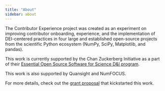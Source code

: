 ```yaml
---
title: "About"
sidebar: about
---
```


The Contributor Experience project was created as an experiment on improving
contributor onboarding, experience, and the implementation of DEI-centered
practices in four large and established open-source projects from the scientific
Python ecosystem (NumPy, SciPy, Matplotlib, and pandas).

This work is currently supported by the Chan Zuckerberg Initiative as a part of
their [Essential Open Source Software for Science D&I program](https://chanzuckerberg.com/eoss/proposals/advancing-an-inclusive-culture-in-the-scientific-python-ecosystem/).

This work is also supported by Quansight and NumFOCUS.

For more details, check out the
[grant proposal](https://figshare.com/articles/online_resource/Advancing_an_inclusive_culture_in_the_scientific_Python_ecosystem/16548063)
that kickstarted this work.